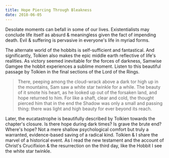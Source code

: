 ```yaml
---
title: Hope Piercing Through Bleakness
date: 2018-06-05
---
```


Desolate moments can befall in some of our lives. Existentialists may conclude life itself as absurd & meaningless given the fact of impending death. Evil & suffering is pervasive in everyone's life in myriad forms.

The alternate world of the hobbits is self-sufficient and fantastical. And significantly, Tolkien also makes the epic middle earth reflective of life's realities. As victory seemed inevitable for the forces of darkness, Samwise Gamgee the hobbit experiences a sublime moment. Listen to this beautiful passage by Tolkien in the final sections of the Lord of the Rings.

> There, peeping among the cloud-wrack above a dark tor high up in the mountains, Sam saw a white star twinkle for a while. The beauty of it smote his heart, as he looked up out of the forsaken land, and hope returned to him. For like a shaft, clear and cold, the thought pierced him that in the end the Shadow was only a small and passing thing: there was light and high beauty for ever beyond its reach.

Later, the eucatastrophe is beautifully described by Tolkien towards the chapter's closure. Is there hope during dark times? Is grave the brute end? Where's hope? Not a mere shallow psychological comfort but truly a warranted, evidence-based saving of a radical kind. Tolkien & I share the marvel of a historical event. As I read the new testament and the account of Christ's Crucifixion & the resurrection on the third day, like the Hobbit I see the white star twinkle.

